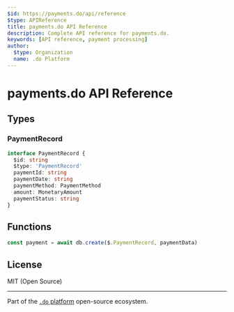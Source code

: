 ```yaml
---
$id: https://payments.do/api/reference
$type: APIReference
title: payments.do API Reference
description: Complete API reference for payments.do.
keywords: [API reference, payment processing]
author:
  $type: Organization
  name: .do Platform
---
```


# payments.do API Reference

## Types

### PaymentRecord

```typescript
interface PaymentRecord {
  $id: string
  $type: 'PaymentRecord'
  paymentId: string
  paymentDate: string
  paymentMethod: PaymentMethod
  amount: MonetaryAmount
  paymentStatus: string
}
```

## Functions

```typescript
const payment = await db.create($.PaymentRecord, paymentData)
```

## License

MIT (Open Source)

---

Part of the [`.do` platform](https://github.com/dot-do/platform) open-source ecosystem.
